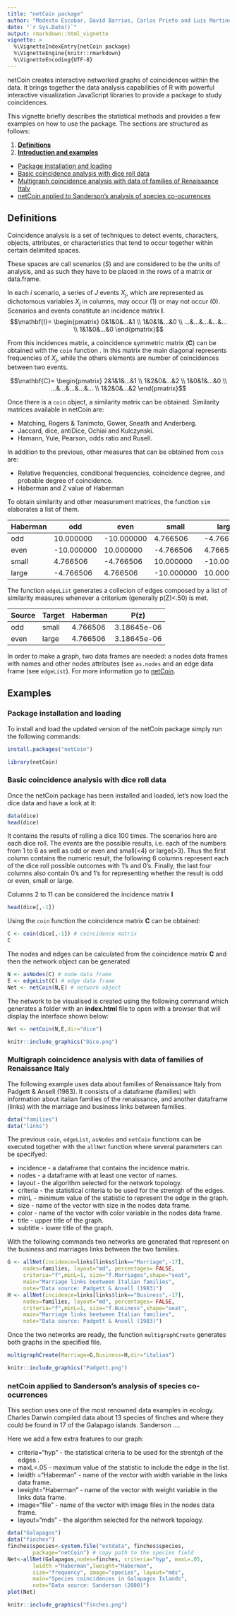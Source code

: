 ---
title: "netCoin package"
author: "Modesto Escobar, David Barrios, Carlos Prieto and Luis Martinez-Uribe(University of Salamanca)"
date: "`r Sys.Date()`"
output: rmarkdown::html_vignette
vignette: >
  %\VignetteIndexEntry{netCoin package}
  %\VignetteEngine{knitr::rmarkdown}
  %\VignetteEncoding{UTF-8}
---

netCoin creates interactive networked graphs of coincidences within the data. It brings together the data analysis capabilities of R with powerful interactive visualization JavaScript libraries to provide a package to study coincidences.

This vignette briefly describes the statistical methods and provides a few examples on how to use the package. The sections are structured as follows:

1. **[Definitions](#def) **
2. **[Introduction and examples](#examples)**
  + [Package installation and loading](#inst) 
  + [Basic coincidence analysis with dice roll data](#basic) 
  + [Multigraph coincidence analysis with data of families of Renaissance Italy](#multi) 
  + [netCoin applied to Sanderson's analysis of species co-ocurrences](#sanderson) 


## <a id="def">Definitions</a>
Coincidence analysis is a set of techniques to detect events, characters, objects, attributes, or characteristics that tend to occur together within certain delimited spaces.

These spaces are call scenarios ($S$) and are considered to be the units of analysis, and as such they have to be placed in the rows of a matrix or data.frame.

In each $i$ scenario, a series of $J$ events $X_j$, which are represented as dichotomous variables $X_{j}$ in columns, may occur (1) or may not occur (0). Scenarios and events constitute an incidence matrix $\mathbf{I}$.
$$\mathbf{I}=
\begin{pmatrix}
0&1&0&...&1 \\
1&0&1&...&0 \\
...&...&...&...&... \\
1&1&0&...&0
\end{pmatrix}$$

From this incidences matrix, a coincidence symmetric matrix ($\mathbf{C}$) can be obtained with the `coin` function \code{\link{coin}}. In this matrix the main diagonal represents frequencies of $X_j$, while the others elements are number of coincidences between two events.

$$\mathbf{C}=
\begin{pmatrix}
2&1&1&...&1 \\
1&2&0&...&2 \\
1&0&1&...&0 \\
...&...&...&...&... \\
1&2&0&...&2
\end{pmatrix}$$


Once there is a `coin` object, a similarity matrix can be obtained. Similarity matrices available in netCoin are:

* Matching, Rogers \& Tanimoto, Gower, Sneath and Anderberg.
* Jaccard, dice, antiDice, Ochiai and Kulczynski.
* Hamann, Yule, Pearson, odds ratio and Rusell.

In addition to the previous, other measures that can be obtained from `coin` are:

* Relative frequencies, conditional frequencies, coincidence degree, and probable degree of coincidence.
* Haberman and Z value of Haberman

To obtain similarity and other measurement matrices, the function `sim` elaborates a list of them.
<div style="text-align: right">
Haberman |odd | even | small | large
------------- | ------------- | ------------- | ------------- | -------------
odd           |     10.000000 |    -10.000000 |    4.766506   |   -4.766506
even          |    -10.000000 |     10.000000 |   -4.766506   |    4.766506
small         |      4.766506 |     -4.766506 |   10.000000   |  -10.000000
large         |     -4.766506 |      4.766506 |  -10.000000   |   10.000000
</div>

The function `edgeList` generates a collecion of edges composed by a list of similarity measures whenever a criterium (generally p(Z)<.50) is met.


Source | Target | Haberman | P(z)
------------- | ------------- | ------------- | -------------
odd  | small | 4.766506 | 3.18645e-06
even | large | 4.766506 | 3.18645e-06


In order to make a graph, two data frames are needed: a nodes data frames with names and other nodes attributes (see `as.nodes` and an edge data frame (see `edgeList`). For more information go to [netCoin](https://cran.r-project.org/package=netCoin).

## <a id="examples">Examples</a>
### <a id="inst">Package installation and loading</a>

To install and load the updated version of the netCoin package simply run the following commands:
```{r eval=FALSE}
install.packages("netCoin")
```
```{r echo=TRUE, message=FALSE, warning=FALSE}
library(netCoin)
```
### <a id="basic"> Basic coincidence analysis with dice roll data</a>

Once the netCoin package has been installed and loaded, let's now load the dice data and have a look at it:
```{r echo=TRUE}
data(dice)
head(dice)
```

It contains the results of rolling a dice 100 times. The scenarios here are each dice roll. The events are the possible results, i.e. each of the numbers from 1 to 6 as well as odd or even and small(<4) or large(>3). Thus the first column contains the numeric result, the following 6 columns represent each of the dice roll possible outcomes with 1's and 0's. Finally, the last four columns also contain 0's and 1's for representing whether the result is odd or even, small  or large.


Columns 2 to 11 can be considered the incidence matrix $\mathbf{I}$
```{r echo=TRUE}
head(dice[,-1])
```

Using the `coin` function the coincidence matrix $\mathbf{C}$ can be obtained:
```{r echo=TRUE}
C <- coin(dice[,-1]) # coincidence matrix
C
```

The nodes and edges can be calculated from the coincidence matrix $\mathbf{C}$ and then the network object can be generated 
```{r eval=FALSE}
N <- asNodes(C) # node data frame
E <- edgeList(C) # edge data frame
Net <- netCoin(N,E) # network object
```

The network to be visualised is created using the following command which generates a folder with an **index.html** file to open with a browser that will display the interface shown below:
```{r eval=FALSE}
Net <- netCoin(N,E,dir="dice")
```


```{r echo=FALSE, out.width='98%'}
knitr::include_graphics("Dice.png")
```

### <a id="multi"> Multigraph coincidence analysis with data of families of Renaissance Italy</a>

The following example uses data about families of Renaissance Italy from Padgett & Ansell (1983). It consists of a dataframe (families) with information about italian families of the renaissance, and another dataframe (links) with the marriage and business links between families.

```{r}
data("families")
data("links")
```

The previous `coin`, `edgeList`, `asNodes` and `netCoin`  functions can be executed together with the `allNet` function where several parameters can be specifyed:

* incidence - a dataframe that contains the incidence matrix.
* nodes - a dataframe with at least one vector of names.
* layout - the algorithm selected for the network topology.
* criteria - the statistical criteria to be used for the strentgh of the edges.
* minL - minimum value of the statistic to represent the edge in the graph.
* size - name of the vector with size in the nodes data frame.
* color - name of the vector with color variable in the nodes data frame.
* title - upper title of the graph.
* subtitle - lower title of the graph.

With the following commands two networks are generated that represent on the business and marriages links between the two families.

```{r message=FALSE, warning=FALSE, eval=FALSE}
G <- allNet(incidence=links[links$link=="Marriage",-17],
     nodes=families, layout="md", percentages= FALSE,
     criteria="f",minL=1, size="f.Marriages",shape="seat",
     main="Marriage links beetween Italian families",
     note="Data source: Padgett & Ansell (1983)")
H <- allNet(incidence=links[links$link=="Business",-17],
     nodes=families, layout="md", percentages= FALSE,
     criteria="f",minL=1, size="f.Business",shape="seat",
     main="Marriage links beetween Italian families",
     note="Data source: Padgett & Ansell (1983)")

```

Once the two networks are ready, the function `multigraphCreate` generates both graphs in the specified file.

```{r echo=TRUE, message=FALSE, warning=FALSE, eval=FALSE}
multigraphCreate(Marriage=G,Business=H,dir="italian")
```

```{r echo=FALSE, out.width='98%'}
knitr::include_graphics("Padgett.png")
```

### <a id="sanderson"> netCoin applied to Sanderson's analysis of species co-ocurrences</a>
This section uses one of the most renowned data examples in ecology. Charles Darwin compiled data about 13 species of finches and where they could be found in 17 of the Galapago islands. Sanderson ....

Here we add a few extra features to our graph:

* criteria="hyp" -  the statistical criteria to be used for the strentgh of the edges .
* maxL=.05 - maximum value of the statistic to include the edge in the list.
* lwidth ="Haberman" - name of the vector with width variable in the links data frame.
* lweight="Haberman" - name of the vector with weight variable in the links data frame.
* image="file" - name of the vector with image files in the nodes data frame.
* layout="mds" - the algorithm selected for the network topology.


```{r echo=TRUE, message=FALSE, warning=FALSE, eval=FALSE}
data("Galapagos")
data("finches")
finches$species<-system.file("extdata", finches$species,
        package="netCoin") # copy path to the species field
Net<-allNet(Galapagos,nodes=finches, criteria="hyp", maxL=.05,
        lwidth ="Haberman",lweight="Haberman",
        size="frequency", image="species", layout="mds",
        main="Species coincidences in Galapagos Islands",
        note="Data source: Sanderson (2000)")
plot(Net)
```

```{r echo=FALSE, out.width='98%'}
knitr::include_graphics("Finches.png")
```

